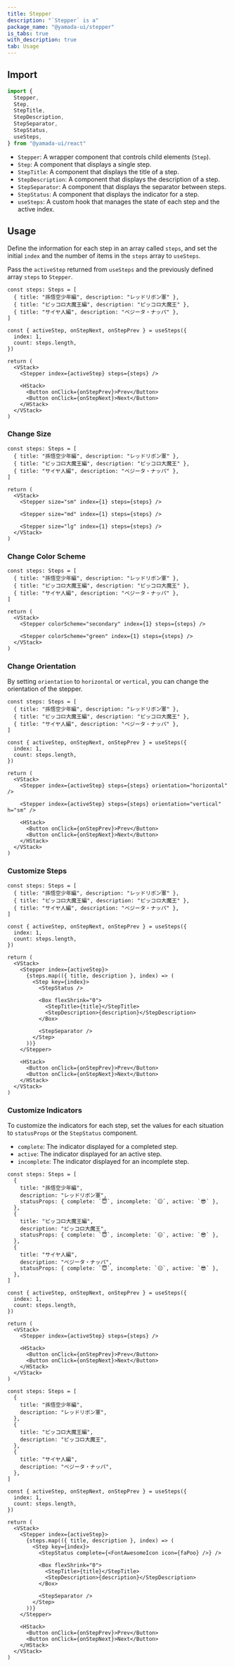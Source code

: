 ```yaml
---
title: Stepper
description: "`Stepper` is a"
package_name: "@yamada-ui/stepper"
is_tabs: true
with_description: true
tab: Usage
---
```


## Import

```ts
import {
  Stepper,
  Step,
  StepTitle,
  StepDescription,
  StepSeparator,
  StepStatus,
  useSteps,
} from "@yamada-ui/react"
```

- `Stepper`: A wrapper component that controls child elements (`Step`).
- `Step`: A component that displays a single step.
- `StepTitle`: A component that displays the title of a step.
- `StepDescription`: A component that displays the description of a step.
- `StepSeparator`: A component that displays the separator between steps.
- `StepStatus`: A component that displays the indicator for a step.
- `useSteps`: A custom hook that manages the state of each step and the active index.

## Usage

Define the information for each step in an array called `steps`, and set the initial `index` and the number of items in the `steps` array to `useSteps`.

Pass the `activeStep` returned from `useSteps` and the previously defined array `steps` to `Stepper`.

```tsx functional=true
const steps: Steps = [
  { title: "孫悟空少年編", description: "レッドリボン軍" },
  { title: "ピッコロ大魔王編", description: "ピッコロ大魔王" },
  { title: "サイヤ人編", description: "ベジータ・ナッパ" },
]

const { activeStep, onStepNext, onStepPrev } = useSteps({
  index: 1,
  count: steps.length,
})

return (
  <VStack>
    <Stepper index={activeStep} steps={steps} />

    <HStack>
      <Button onClick={onStepPrev}>Prev</Button>
      <Button onClick={onStepNext}>Next</Button>
    </HStack>
  </VStack>
)
```

### Change Size

```tsx functional=true
const steps: Steps = [
  { title: "孫悟空少年編", description: "レッドリボン軍" },
  { title: "ピッコロ大魔王編", description: "ピッコロ大魔王" },
  { title: "サイヤ人編", description: "ベジータ・ナッパ" },
]

return (
  <VStack>
    <Stepper size="sm" index={1} steps={steps} />

    <Stepper size="md" index={1} steps={steps} />

    <Stepper size="lg" index={1} steps={steps} />
  </VStack>
)
```

### Change Color Scheme

```tsx functional=true
const steps: Steps = [
  { title: "孫悟空少年編", description: "レッドリボン軍" },
  { title: "ピッコロ大魔王編", description: "ピッコロ大魔王" },
  { title: "サイヤ人編", description: "ベジータ・ナッパ" },
]

return (
  <VStack>
    <Stepper colorScheme="secondary" index={1} steps={steps} />

    <Stepper colorScheme="green" index={1} steps={steps} />
  </VStack>
)
```

### Change Orientation

By setting `orientation` to `horizontal` or `vertical`, you can change the orientation of the stepper.

```tsx functional=true
const steps: Steps = [
  { title: "孫悟空少年編", description: "レッドリボン軍" },
  { title: "ピッコロ大魔王編", description: "ピッコロ大魔王" },
  { title: "サイヤ人編", description: "ベジータ・ナッパ" },
]

const { activeStep, onStepNext, onStepPrev } = useSteps({
  index: 1,
  count: steps.length,
})

return (
  <VStack>
    <Stepper index={activeStep} steps={steps} orientation="horizontal" />

    <Stepper index={activeStep} steps={steps} orientation="vertical" h="sm" />

    <HStack>
      <Button onClick={onStepPrev}>Prev</Button>
      <Button onClick={onStepNext}>Next</Button>
    </HStack>
  </VStack>
)
```

### Customize Steps

```tsx functional=true
const steps: Steps = [
  { title: "孫悟空少年編", description: "レッドリボン軍" },
  { title: "ピッコロ大魔王編", description: "ピッコロ大魔王" },
  { title: "サイヤ人編", description: "ベジータ・ナッパ" },
]

const { activeStep, onStepNext, onStepPrev } = useSteps({
  index: 1,
  count: steps.length,
})

return (
  <VStack>
    <Stepper index={activeStep}>
      {steps.map(({ title, description }, index) => (
        <Step key={index}>
          <StepStatus />

          <Box flexShrink="0">
            <StepTitle>{title}</StepTitle>
            <StepDescription>{description}</StepDescription>
          </Box>

          <StepSeparator />
        </Step>
      ))}
    </Stepper>

    <HStack>
      <Button onClick={onStepPrev}>Prev</Button>
      <Button onClick={onStepNext}>Next</Button>
    </HStack>
  </VStack>
)
```

### Customize Indicators

To customize the indicators for each step, set the values for each situation to `statusProps` or the `StepStatus` component.

- `complete`: The indicator displayed for a completed step.
- `active`: The indicator displayed for an active step.
- `incomplete`: The indicator displayed for an incomplete step.

```tsx functional=true
const steps: Steps = [
  {
    title: "孫悟空少年編",
    description: "レッドリボン軍",
    statusProps: { complete: `😇`, incomplete: `😑`, active: `😎` },
  },
  {
    title: "ピッコロ大魔王編",
    description: "ピッコロ大魔王",
    statusProps: { complete: `😇`, incomplete: `😑`, active: `😎` },
  },
  {
    title: "サイヤ人編",
    description: "ベジータ・ナッパ",
    statusProps: { complete: `😇`, incomplete: `😑`, active: `😎` },
  },
]

const { activeStep, onStepNext, onStepPrev } = useSteps({
  index: 1,
  count: steps.length,
})

return (
  <VStack>
    <Stepper index={activeStep} steps={steps} />

    <HStack>
      <Button onClick={onStepPrev}>Prev</Button>
      <Button onClick={onStepNext}>Next</Button>
    </HStack>
  </VStack>
)
```

```tsx functional=true
const steps: Steps = [
  {
    title: "孫悟空少年編",
    description: "レッドリボン軍",
  },
  {
    title: "ピッコロ大魔王編",
    description: "ピッコロ大魔王",
  },
  {
    title: "サイヤ人編",
    description: "ベジータ・ナッパ",
  },
]

const { activeStep, onStepNext, onStepPrev } = useSteps({
  index: 1,
  count: steps.length,
})

return (
  <VStack>
    <Stepper index={activeStep}>
      {steps.map(({ title, description }, index) => (
        <Step key={index}>
          <StepStatus complete={<FontAwesomeIcon icon={faPoo} />} />

          <Box flexShrink="0">
            <StepTitle>{title}</StepTitle>
            <StepDescription>{description}</StepDescription>
          </Box>

          <StepSeparator />
        </Step>
      ))}
    </Stepper>

    <HStack>
      <Button onClick={onStepPrev}>Prev</Button>
      <Button onClick={onStepNext}>Next</Button>
    </HStack>
  </VStack>
)
```
